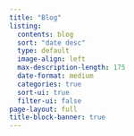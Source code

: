 ```yaml
---
title: "Blog"
listing:
  contents: blog
  sort: "date desc"
  type: default
  image-align: left
  max-description-length: 175
  date-format: medium
  categories: true
  sort-ui: true
  filter-ui: false
page-layout: full
title-block-banner: true
---
```

